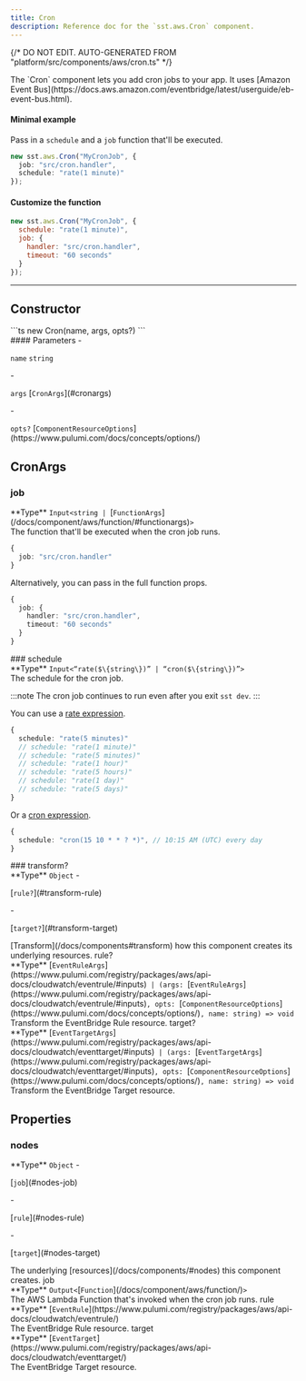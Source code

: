 ```yaml
---
title: Cron
description: Reference doc for the `sst.aws.Cron` component.
---
```


{/* DO NOT EDIT. AUTO-GENERATED FROM "platform/src/components/aws/cron.ts" */}


<div class="tsdoc">

<Section type="about">
The `Cron` component lets you add cron jobs to your app.
It uses [Amazon Event Bus](https://docs.aws.amazon.com/eventbridge/latest/userguide/eb-event-bus.html).

#### Minimal example

Pass in a `schedule` and a `job` function that'll be executed.

```ts title="sst.config.ts"
new sst.aws.Cron("MyCronJob", {
  job: "src/cron.handler",
  schedule: "rate(1 minute)"
});
```

#### Customize the function

```js title="sst.config.ts"
new sst.aws.Cron("MyCronJob", {
  schedule: "rate(1 minute)",
  job: {
    handler: "src/cron.handler",
    timeout: "60 seconds"
  }
});
```
</Section>

---

## Constructor

<Segment>
<Section type="signature">
```ts
new Cron(name, args, opts?)
```
</Section>

<Section type="parameters">
#### Parameters
- <p><code class="key">name</code> <code class="primitive">string</code></p>
- <p><code class="key">args</code> [<code class="type">CronArgs</code>](#cronargs)</p>
- <p><code class="key">opts?</code> [<code class="type">ComponentResourceOptions</code>](https://www.pulumi.com/docs/concepts/options/)</p>
</Section>
</Segment>

## CronArgs
### job
<Segment>
<Section type="parameters">
<InlineSection>
**Type** <code class="primitive">Input</code><code class="symbol">&lt;</code><code class="primitive">string</code><code class="symbol"> | </code>[<code class="type">FunctionArgs</code>](/docs/component/aws/function/#functionargs)<code class="symbol">&gt;</code>
</InlineSection>
</Section>
The function that'll be executed when the cron job runs.

```ts
{
  job: "src/cron.handler"
}
```

Alternatively, you can pass in the full function props.

```ts
{
  job: {
    handler: "src/cron.handler",
    timeout: "60 seconds"
  }
}
```
</Segment>
### schedule
<Segment>
<Section type="parameters">
<InlineSection>
**Type** <code class="primitive">Input</code><code class="symbol">&lt;</code><code class="symbol">&ldquo;</code><code class="primitive">rate($\{string\})</code><code class="symbol">&rdquo;</code><code class="symbol"> | </code><code class="symbol">&ldquo;</code><code class="primitive">cron($\{string\})</code><code class="symbol">&rdquo;</code><code class="symbol">&gt;</code>
</InlineSection>
</Section>
The schedule for the cron job.

:::note
The cron job continues to run even after you exit `sst dev`.
:::

You can use a [rate expression](https://docs.aws.amazon.com/lambda/latest/dg/services-cloudwatchevents-expressions.html).

```ts
{
  schedule: "rate(5 minutes)"
  // schedule: "rate(1 minute)"
  // schedule: "rate(5 minutes)"
  // schedule: "rate(1 hour)"
  // schedule: "rate(5 hours)"
  // schedule: "rate(1 day)"
  // schedule: "rate(5 days)"
}
```
Or a [cron expression](https://docs.aws.amazon.com/eventbridge/latest/userguide/eb-create-rule-schedule.html#eb-cron-expressions).

```ts
{
  schedule: "cron(15 10 * * ? *)", // 10:15 AM (UTC) every day
}
```
</Segment>
### transform?
<Segment>
<Section type="parameters">
<InlineSection>
**Type** <code class="primitive">Object</code>
</InlineSection>
- <p>[<code class="key">rule?</code>](#transform-rule)</p>
- <p>[<code class="key">target?</code>](#transform-target)</p>
</Section>
[Transform](/docs/components#transform) how this component creates its underlying resources.

</Segment>
<NestedTitle id="transform-rule" Tag="h4" parent="transform.">rule?</NestedTitle>
<Segment>
<Section type="parameters">
<InlineSection>
**Type** [<code class="type">EventRuleArgs</code>](https://www.pulumi.com/registry/packages/aws/api-docs/cloudwatch/eventrule/#inputs)<code class="symbol"> | </code><code class="symbol">(</code><code class="primitive">args</code><code class="symbol">: </code>[<code class="type">EventRuleArgs</code>](https://www.pulumi.com/registry/packages/aws/api-docs/cloudwatch/eventrule/#inputs)<code class="symbol">, </code><code class="primitive">opts</code><code class="symbol">: </code>[<code class="type">ComponentResourceOptions</code>](https://www.pulumi.com/docs/concepts/options/)<code class="symbol">, </code><code class="primitive">name</code><code class="symbol">: </code><code class="primitive">string</code><code class="symbol">)</code><code class="symbol"> => </code><code class="primitive">void</code>
</InlineSection>
</Section>
Transform the EventBridge Rule resource.

</Segment>
<NestedTitle id="transform-target" Tag="h4" parent="transform.">target?</NestedTitle>
<Segment>
<Section type="parameters">
<InlineSection>
**Type** [<code class="type">EventTargetArgs</code>](https://www.pulumi.com/registry/packages/aws/api-docs/cloudwatch/eventtarget/#inputs)<code class="symbol"> | </code><code class="symbol">(</code><code class="primitive">args</code><code class="symbol">: </code>[<code class="type">EventTargetArgs</code>](https://www.pulumi.com/registry/packages/aws/api-docs/cloudwatch/eventtarget/#inputs)<code class="symbol">, </code><code class="primitive">opts</code><code class="symbol">: </code>[<code class="type">ComponentResourceOptions</code>](https://www.pulumi.com/docs/concepts/options/)<code class="symbol">, </code><code class="primitive">name</code><code class="symbol">: </code><code class="primitive">string</code><code class="symbol">)</code><code class="symbol"> => </code><code class="primitive">void</code>
</InlineSection>
</Section>
Transform the EventBridge Target resource.

</Segment>

## Properties

### nodes
<Segment>
<Section type="parameters">
<InlineSection>
**Type** <code class="primitive">Object</code>
</InlineSection>
- <p>[<code class="key">job</code>](#nodes-job)</p>
- <p>[<code class="key">rule</code>](#nodes-rule)</p>
- <p>[<code class="key">target</code>](#nodes-target)</p>
</Section>
The underlying [resources](/docs/components/#nodes) this component creates.
</Segment>
<NestedTitle id="nodes-job" Tag="h4" parent="nodes.">job</NestedTitle>
<Segment>
<Section type="parameters">
<InlineSection>
**Type** <code class="primitive">Output</code><code class="symbol">&lt;</code>[<code class="type">Function</code>](/docs/component/aws/function/)<code class="symbol">&gt;</code>
</InlineSection>
</Section>
The AWS Lambda Function that's invoked when the cron job runs.
</Segment>
<NestedTitle id="nodes-rule" Tag="h4" parent="nodes.">rule</NestedTitle>
<Segment>
<Section type="parameters">
<InlineSection>
**Type** [<code class="type">EventRule</code>](https://www.pulumi.com/registry/packages/aws/api-docs/cloudwatch/eventrule/)
</InlineSection>
</Section>
The EventBridge Rule resource.
</Segment>
<NestedTitle id="nodes-target" Tag="h4" parent="nodes.">target</NestedTitle>
<Segment>
<Section type="parameters">
<InlineSection>
**Type** [<code class="type">EventTarget</code>](https://www.pulumi.com/registry/packages/aws/api-docs/cloudwatch/eventtarget/)
</InlineSection>
</Section>
The EventBridge Target resource.
</Segment>
</div>